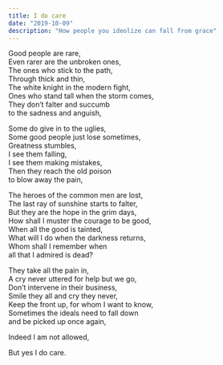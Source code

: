 ```yaml
---
title: I do care
date: "2019-10-09"
description: "How people you ideolize can fall from grace"
---
```



Good people are rare,  
Even rarer are the unbroken ones,  
The ones who stick to the path,  
Through thick and thin,  
The white knight in the modern fight,  
Ones who stand tall when the storm comes,  
They don’t falter and succumb  
to the sadness and anguish,


Some do give in to the uglies,  
Some good people just lose sometimes,  
Greatness stumbles,  
I see them falling,  
I see them making mistakes,  
Then they reach the old poison  
to blow away the pain,


The heroes of the common men are lost,  
The last ray of sunshine starts to falter,  
But they are the hope in the grim days,  
How shall I muster the courage to be good,  
When all the good is tainted,  
What will I do when the darkness returns,  
Whom shall I remember when  
all that I admired is dead?


They take all the pain in,  
A cry never uttered for help but we go,  
Don’t intervene in their business,  
Smile they all and cry they never,  
Keep the front up, for whom I want to know,  
Sometimes the ideals need to fall down  
and be picked up once again,


Indeed I am not allowed,


But yes I do care.

